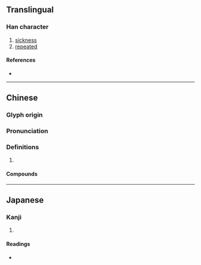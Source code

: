 {{character info/new}}
==Translingual==

===Han character===
{{Han char|rn=78|rad=歹|as=08|sn=12|four=14216|canj=MNKLU|ids=⿰歹奄}}

# [[sickness]]
# [[repeated]]

====References====
* {{Han ref|kx=0581.360|dkj=16505|dj=0974.050|hdz=21389.030|uh=6B97|ud=27543|bh=D9DF|bd=55775}}

----

==Chinese==
{{zh-forms}}

===Glyph origin===
{{Han etym}}

===Pronunciation===
{{zh-pron
|m=yè
|c=jip3
|mc=y
|oc=y
|cat=
}}

===Definitions===
{{zh-hanzi}}

# {{rfdef|zh}}

====Compounds====
{{zh-der|殗殜}}

----

==Japanese==

===Kanji===
{{ja-kanji|grade=|rs=歹08}}

# {{rfdef|ja|sort=歹08}}

====Readings====
* {{ja-readings|on=[[よう]] (yō), [[おう]] (ō), [[えん]] (en)|kun=[[やむ]] (yamu)}}